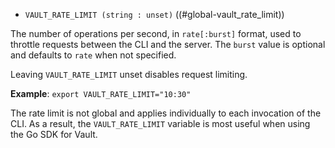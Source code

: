 - `VAULT_RATE_LIMIT (string : unset)` ((#global-vault_rate_limit))

The number of operations per second, in `rate[:burst]` format, used to throttle
requests between the CLI and the server. The `burst` value is optional and
defaults to `rate` when not specified.

Leaving `VAULT_RATE_LIMIT` unset disables request limiting.

**Example**: `export VAULT_RATE_LIMIT="10:30"`

<Tip>

  The rate limit is not global and applies individually to each invocation of
  the CLI. As a result, the `VAULT_RATE_LIMIT` variable is most useful when
  using the Go SDK for Vault.

</Tip>

